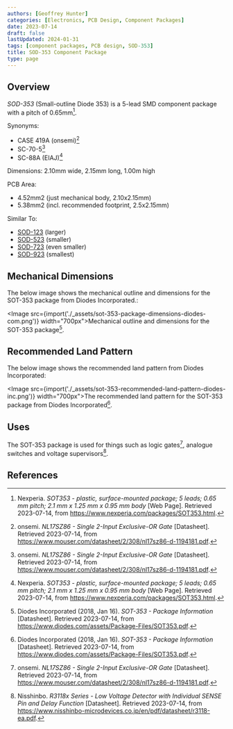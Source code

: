 ```yaml
---
authors: [Geoffrey Hunter]
categories: [Electronics, PCB Design, Component Packages]
date: 2023-07-14
draft: false
lastUpdated: 2024-01-31
tags: [component packages, PCB design, SOD-353]
title: SOD-353 Component Package
type: page
---
```



## Overview

_SOD-353_ (Small-outline Diode 353) is a 5-lead SMD component package with a pitch of 0.65mm[^nexperia-sot-353].

Synonyms:

* CASE 419A (onsemi)[^on-semi-nl17sz86-ds]
* SC-70-5[^on-semi-nl17sz86-ds]
* SC-88A (EIAJ)[^nexperia-sot-353]

Dimensions: 2.10mm wide, 2.15mm long, 1.00m high

PCB Area:
* 4.52mm2 (just mechanical body, 2.10x2.15mm)
* 5.38mm2 (incl. recommended footprint, 2.5x2.15mm)

Similar To:

* [SOD-123](/pcb-design/component-packages/sod-123-component-package/) (larger)
* [SOD-523](/pcb-design/component-packages/sod-523-component-package/) (smaller)
* [SOD-723](/pcb-design/component-packages/sod-723-component-package/) (even smaller)
* [SOD-923](/pcb-design/component-packages/sod-923-component-package/) (smallest)

## Mechanical Dimensions

The below image shows the mechanical outline and dimensions for the SOT-353 package from Diodes Incorporated.:

<Image src={import('./_assets/sot-353-package-dimensions-diodes-com.png')} width="700px">Mechanical outline and dimensions for the SOT-353 package[^diodes-incorp-sot-353-package-info].</Image>

## Recommended Land Pattern

The below image shows the recommended land pattern from Diodes Incorporated:

<Image src={import('./_assets/sot-353-recommended-land-pattern-diodes-inc.png')} width="700px">The recommended land pattern for the SOT-353 package from Diodes Incorporated[^diodes-incorp-sot-353-package-info].</Image>

## Uses

The SOT-353 package is used for things such as logic gates[^on-semi-nl17sz86-ds], analogue switches and voltage supervisors[^nisshinbo-r3118x-series-voltage-supervisors-ds].

## References

[^nexperia-sot-353]: Nexperia. _SOT353 - plastic, surface-mounted package; 5 leads; 0.65 mm pitch; 2.1 mm x 1.25 mm x 0.95 mm body_ [Web Page]. Retrieved 2023-07-14, from https://www.nexperia.com/packages/SOT353.html.
[^on-semi-nl17sz86-ds]: onsemi. _NL17SZ86 - Single 2-Input Exclusive-OR Gate_ [Datasheet]. Retrieved 2023-07-14, from https://www.mouser.com/datasheet/2/308/nl17sz86-d-1194181.pdf.
[^diodes-incorp-sot-353-package-info]: Diodes Incorporated (2018, Jan 16). _SOT-353 - Package Information_ [Datasheet]. Retrieved 2023-07-14, from https://www.diodes.com/assets/Package-Files/SOT353.pdf.
[^nisshinbo-r3118x-series-voltage-supervisors-ds]: Nisshinbo. _R3118x Series - Low Voltage Detector with Individual SENSE Pin and Delay Function_ [Datasheet]. Retrieved 2023-07-14, from https://www.nisshinbo-microdevices.co.jp/en/pdf/datasheet/r3118-ea.pdf.

